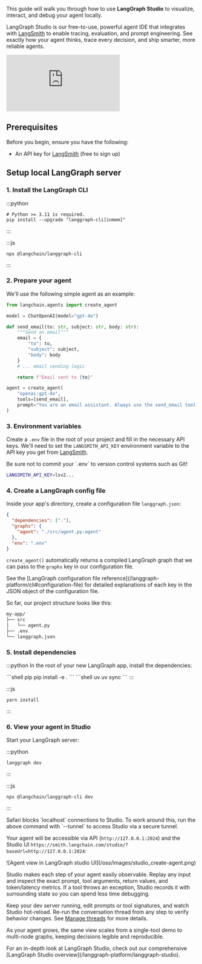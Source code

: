 This guide will walk you through how to use **LangGraph Studio** to visualize, interact, and debug your agent locally.

LangGraph Studio is our free-to-use, powerful agent IDE that integrates with [LangSmith](/langsmith/home) to enable tracing, evaluation, and prompt engineering. See exactly how your agent thinks, trace every decision, and ship smarter, more reliable agents.

<Frame>
<iframe
  className="w-full aspect-video rounded-xl"
  src="https://www.youtube.com/embed/Mi1gSlHwZLM?si=zA47TNuTC5aH0ahd"
  title="LangGraph Studio"
  frameBorder="0"
  allow="accelerometer; autoplay; clipboard-write; encrypted-media; gyroscope; picture-in-picture"
  allowFullScreen
></iframe>
</Frame>

## Prerequisites

Before you begin, ensure you have the following:
* An API key for [LangSmith](https://smith.langchain.com/settings) (free to sign up)

## Setup local LangGraph server

### 1. Install the LangGraph CLI

:::python
```shell
# Python >= 3.11 is required.
pip install --upgrade "langgraph-cli[inmem]"
```
:::

:::js
```shell
npx @langchain/langgraph-cli
```
:::

### 2. Prepare your agent

We'll use the following simple agent as an example:

```python title="agent.py"
from langchain.agents import create_agent

model = ChatOpenAI(model="gpt-4o")

def send_email(to: str, subject: str, body: str):
    """Send an email"""
    email = {
        "to": to,
        "subject": subject,
        "body": body
    }
    # ... email sending logic

    return f"Email sent to {to}"

agent = create_agent(
    "openai:gpt-4o",
    tools=[send_email],
    prompt="You are an email assistant. Always use the send_email tool.",
)
```

### 3. Environment variables

Create a `.env` file in the root of your project and fill in the necessary API keys. We'll need to set the `LANGSMITH_API_KEY` environment variable to the API key you get from [LangSmith](https://smith.langchain.com/settings).

<Warning>
    Be sure not to commit your `.env` to version control systems such as Git!
</Warning>

```bash .env
LANGSMITH_API_KEY=lsv2...
```

### 4. Create a LangGraph config file

Inside your app's directory, create a configuration file `langgraph.json`:

```json title="langgraph.json"
{
  "dependencies": ["."],
  "graphs": {
    "agent": "./src/agent.py:agent"
  },
  "env": ".env"
}
```

`create_agent()` automatically returns a compiled LangGraph graph that we can pass to the `graphs` key in our configuration file.

<Info>
See the [LangGraph configuration file reference](/langgraph-platform/cli#configuration-file) for detailed explanations of each key in the JSON object of the configuration file.
</Info>

So far, our project structure looks like this:

```bash
my-app/
├── src
│   └── agent.py
├── .env
└── langgraph.json
```

### 5. Install dependencies

:::python
In the root of your new LangGraph app, install the dependencies:

<CodeGroup>
```shell pip
pip install -e .
```
```shell uv
uv sync
```
</CodeGroup>
:::

:::js
```shell
yarn install
```
:::

### 6. View your agent in Studio

Start your LangGraph server:

:::python
```shell
langgraph dev
```
:::

:::js
```shell
npx @langchain/langgraph-cli dev
```
:::

<Warning>
Safari blocks `localhost` connections to Studio. To work around this, run the above command with `--tunnel` to access Studio via a secure tunnel.
</Warning>

Your agent will be accessible via API (`http://127.0.0.1:2024`) and the Studio UI `https://smith.langchain.com/studio/?baseUrl=http://127.0.0.1:2024`:

<Frame>
![Agent view in LangGraph studio UI](/oss/images/studio_create-agent.png)
</Frame>

Studio makes each step of your agent easily observable. Replay any input and inspect the exact prompt, tool arguments, return values, and token/latency metrics. If a tool throws an exception, Studio records it with surrounding state so you can spend less time debugging.

Keep your dev server running, edit prompts or tool signatures, and watch Studio hot-reload. Re-run the conversation thread from any step to verify behavior changes. See [Manage threads](/langgraph-platform/threads-studio#edit-thread-history) for more details.

As your agent grows, the same view scales from a single-tool demo to multi-node graphs, keeping decisions legible and reproducible.

<Tip>
For an in-depth look at LangGraph Studio, check out our comprehensive [LangGraph Studio overview](/langgraph-platform/langgraph-studio).
</Tip>

